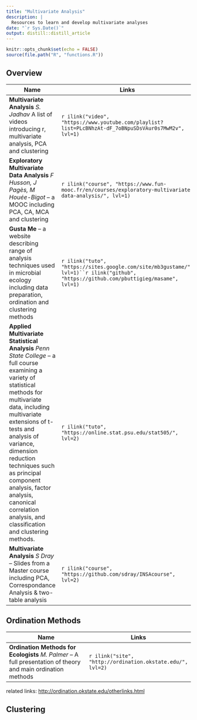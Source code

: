 ```yaml
---
title: "Multivariate Analysis"
description: |
  Resources to learn and develop multivariate analyses
date: "`r Sys.Date()`"
output: distill::distill_article
---
```


```r
knitr::opts_chunk$set(echo = FALSE)
source(file.path("R", "functions.R"))
```


## Overview


| Name                                      | Links |
|-------------------------------------------|-------|
|**Multivariate Analysis** *S. Jadhav* A list of videos introducing r, multivariate analysis, PCA and clustering|`r ilink("video", "https://www.youtube.com/playlist?list=PLcBNhzAt-dF_7oBNpuSDsVAur0s7MwM2v", lvl=1)`|
|**Exploratory Multivariate Data Analysis** *F Husson, J Pagès, M Houée-Bigot* -- a MOOC including PCA, CA, MCA and clustering|`r ilink("course", "https://www.fun-mooc.fr/en/courses/exploratory-multivariate-data-analysis/", lvl=1)`|
|**Gusta Me** -- a website describing range of analysis techniques used in microbial ecology including data preparation, ordination and clustering methods |`r ilink("tuto", "https://sites.google.com/site/mb3gustame/", lvl=1)``r ilink("github", "https://github.com/pbuttigieg/masame", lvl=1)`|
|**Applied Multivariate Statistical Analysis** *Penn State College* -- a full course  examining a variety of statistical methods for multivariate data, including multivariate extensions of t-tests and analysis of variance, dimension reduction techniques such as principal component analysis, factor analysis, canonical correlation analysis, and classification and clustering methods.|`r ilink("tuto", "https://online.stat.psu.edu/stat505/", lvl=2)`|
|**Multivariate Analysis** *S Dray* -- Slides from a Master course including PCA, Correspondance Analysis & two-table analysis|`r ilink("course", "https://github.com/sdray/INSAcourse", lvl=2)`|




## Ordination Methods
| Name                                      | Links |
|-------------------------------------------|-------|
|**Ordination Methods for Ecologists** *M. Palmer* -- A full presentation of theory and main ordination methods|`r ilink("site", "http://ordination.okstate.edu/", lvl=2)`|

related links: <http://ordination.okstate.edu/otherlinks.html>

## Clustering
